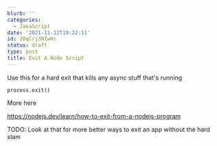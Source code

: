 ```yaml
---
blurb: ''
categories:
  - JavaScript
date: '2021-11-12T19:22:11'
id: 20qCrj3NIwHc
status: draft
type: post
title: Exit A Node Script
---
```


Use this for a hard exit that kills any async stuff that's running

```
process.exit()
```


More here

https://nodejs.dev/learn/how-to-exit-from-a-nodejs-program

TODO: Look at that for more better ways to exit an app without the hard slam

